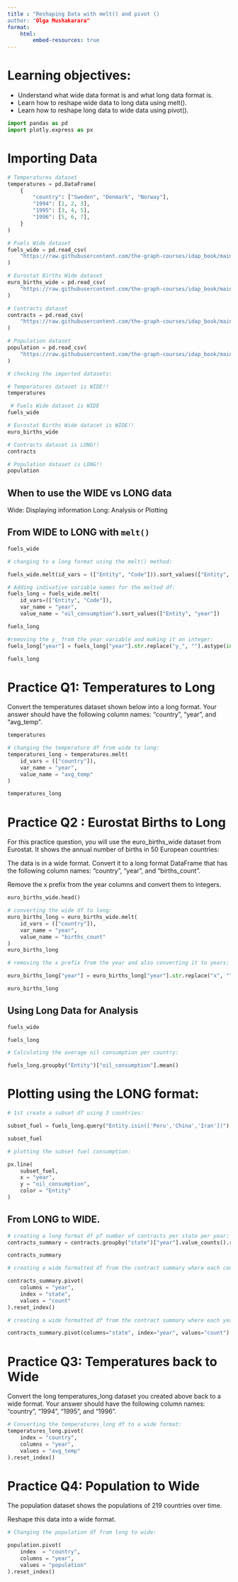 ```yaml
---
title : "Reshaping Data with melt() and pivot ()
author: "Olga Mushakarara"
format: 
    html: 
        embed-resources: true
---
```

# Learning objectives: 

-  Understand what wide data format is and what long data format is.
-  Learn how to reshape wide data to long data using melt().
-  Learn how to reshape long data to wide data using pivot().

```python
import pandas as pd
import plotly.express as px
```

# Importing Data 

```python
# Temperatures dataset
temperatures = pd.DataFrame(
    {
        "country": ["Sweden", "Denmark", "Norway"],
        "1994": [1, 2, 3],
        "1995": [3, 4, 5],
        "1996": [5, 6, 7],
    }
)

# Fuels Wide dataset
fuels_wide = pd.read_csv(
    "https://raw.githubusercontent.com/the-graph-courses/idap_book/main/data/oil_per_capita_wide.csv"
)

# Eurostat Births Wide dataset
euro_births_wide = pd.read_csv(
    "https://raw.githubusercontent.com/the-graph-courses/idap_book/main/data/euro_births_wide.csv"
)

# Contracts dataset
contracts = pd.read_csv(
    "https://raw.githubusercontent.com/the-graph-courses/idap_book/main/data/chicago_contracts_20_23.csv"
)

# Population dataset
population = pd.read_csv(
    "https://raw.githubusercontent.com/the-graph-courses/idap_book/main/data/tidyr_population.csv"
)
```


```python
# checking the imported datasets: 

# Temperatures dataset is WIDE!!
temperatures 


```

```python
 # Fuels Wide dataset is WIDE 
fuels_wide 

```


```python

# Eurostat Births Wide dataset is WIDE!!
euro_births_wide 
```


```python
# Contracts dataset is LONG!!
contracts 
```


```python
# Population dataset is LONG!!
population 

```

## When to use the WIDE vs LONG data 

Wide: Displaying information 
Long: Analysis or Plotting 

## From WIDE to LONG with `melt()`


```python
fuels_wide
```

```python
# changing to a long format using the melt() method: 

fuels_wide.melt(id_vars = (["Entity", "Code"])).sort_values(["Entity", "variable"])
```


```python
# Adding indivative variable names for the melted df:
fuels_long = fuels_wide.melt(
    id_vars=(["Entity", "Code"]),
    var_name = "year",
    value_name = "oil_consumption").sort_values(["Entity", "year"])

fuels_long
```


```python
#removing the y_ from the year variable and making it an integer: 
fuels_long["year"] = fuels_long["year"].str.replace("y_", "").astype(int)

fuels_long
```
# Practice Q1: Temperatures to Long
Convert the temperatures dataset shown below into a long format. Your answer should have the following column names: “country”, “year”, and “avg_temp”.



```python
temperatures
```


```python
# changing the temperature df from wide to long: 
temperatures_long = temperatures.melt(
    id_vars = (["country"]),
    var_name = "year", 
    value_name = "avg_temp"
)

temperatures_long
```

# Practice Q2 : Eurostat Births to Long
For this practice question, you will use the euro_births_wide dataset from Eurostat. It shows the annual number of births in 50 European countries:

The data is in a wide format. Convert it to a long format DataFrame that has the following column names: “country”, “year”, and “births_count”.

Remove the x prefix from the year columns and convert them to integers.


```python
euro_births_wide.head()
```


```python
# converting the wide df to long: 
euro_births_long = euro_births_wide.melt(
    id_vars = (["country"]), 
    var_name = "year", 
    value_name = "births_count"
)
euro_births_long
```


```python
# removing the x prefix from the year and also converting it to years: 

euro_births_long["year"] = euro_births_long["year"].str.replace("x", "").astype(int)

euro_births_long
```

## Using Long Data for Analysis


```python
fuels_wide
```


```python
fuels_long
```


```python
# Calculating the average oil consumption per country: 

fuels_long.groupby("Entity")["oil_consumption"].mean()
```

# Plotting using the LONG format: 


```python
# 1st create a subset df using 3 countries: 

subset_fuel = fuels_long.query("Entity.isin(['Peru','China','Iran'])")

subset_fuel
```


```python
# plotting the subset fuel consumption: 

px.line(
    subset_fuel, 
    x = "year", 
    y = "oil_consumption", 
    color = "Entity"
)
```

## From LONG to WIDE. 


```python

# creating a long format df pf number of contracts per state per year: 
contracts_summary = contracts.groupby("state")["year"].value_counts().reset_index()

contracts_summary
```


```python
# creating a wide formatted df from the contract summary where each country is in its own row: 

contracts_summary.pivot(
    columns = "year", 
    index = "state", 
    values = "count"
).reset_index()

```


```python
# creating a wide formatted df from the contract summary where each year is in its own row and the states are the column names:

contracts_summary.pivot(columns="state", index="year", values="count").reset_index()
```
# Practice Q3: Temperatures back to Wide
Convert the long temperatures_long dataset you created above back to a wide format. Your answer should have the following column names: “country”, “1994”, “1995”, and “1996”.

```python
# Converting the temperatures_long df to a wide format: 
temperatures_long.pivot(
    index = "country", 
    columns = "year", 
    values = "avg_temp"
).reset_index()
```

# Practice Q4: Population to Wide
The population dataset shows the populations of 219 countries over time.

Reshape this data into a wide format.

```python
# Changing the population df from long to wide: 

population.pivot(
    index  = "country", 
    columns = "year", 
    values = "population"
).reset_index()
```

